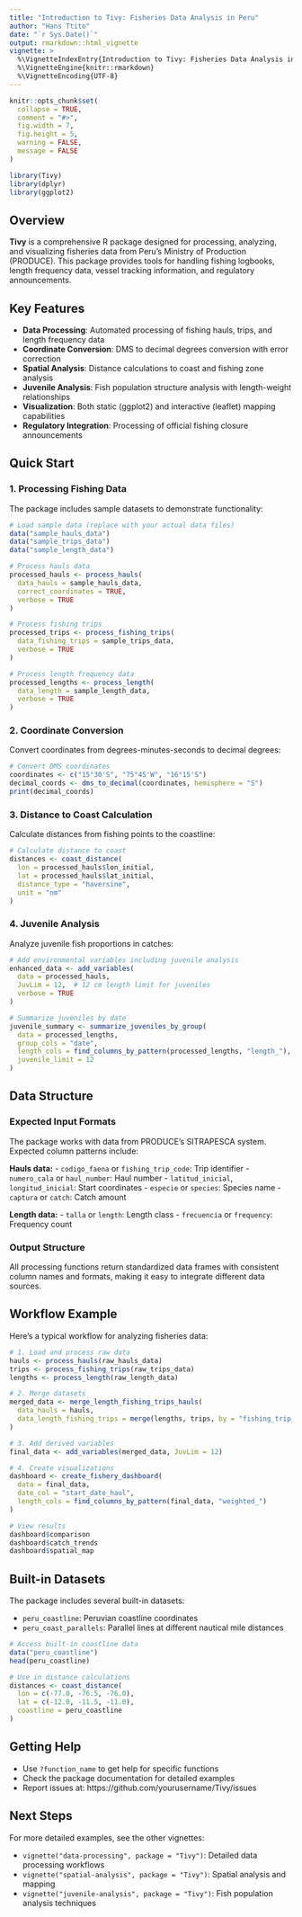 ```yaml
---
title: "Introduction to Tivy: Fisheries Data Analysis in Peru"
author: "Hans Ttito"
date: "`r Sys.Date()`"
output: rmarkdown::html_vignette
vignette: >
  %\VignetteIndexEntry{Introduction to Tivy: Fisheries Data Analysis in Peru}
  %\VignetteEngine{knitr::rmarkdown}
  %\VignetteEncoding{UTF-8}
---
```


```r
knitr::opts_chunk$set(
  collapse = TRUE,
  comment = "#>",
  fig.width = 7,
  fig.height = 5,
  warning = FALSE,
  message = FALSE
)
```

```r
library(Tivy)
library(dplyr)
library(ggplot2)
```

## Overview

**Tivy** is a comprehensive R package designed for processing, analyzing, and visualizing fisheries data from Peru's Ministry of Production (PRODUCE). This package provides tools for handling fishing logbooks, length frequency data, vessel tracking information, and regulatory announcements.

## Key Features

- **Data Processing**: Automated processing of fishing hauls, trips, and length frequency data
- **Coordinate Conversion**: DMS to decimal degrees conversion with error correction
- **Spatial Analysis**: Distance calculations to coast and fishing zone analysis
- **Juvenile Analysis**: Fish population structure analysis with length-weight relationships
- **Visualization**: Both static (ggplot2) and interactive (leaflet) mapping capabilities
- **Regulatory Integration**: Processing of official fishing closure announcements

## Quick Start

### 1. Processing Fishing Data

The package includes sample datasets to demonstrate functionality:

```r
# Load sample data (replace with your actual data files)
data("sample_hauls_data")
data("sample_trips_data") 
data("sample_length_data")

# Process hauls data
processed_hauls <- process_hauls(
  data_hauls = sample_hauls_data,
  correct_coordinates = TRUE,
  verbose = TRUE
)

# Process fishing trips
processed_trips <- process_fishing_trips(
  data_fishing_trips = sample_trips_data,
  verbose = TRUE
)

# Process length frequency data
processed_lengths <- process_length(
  data_length = sample_length_data,
  verbose = TRUE
)
```

### 2. Coordinate Conversion

Convert coordinates from degrees-minutes-seconds to decimal degrees:

```r
# Convert DMS coordinates
coordinates <- c("15°30'S", "75°45'W", "16°15'S")
decimal_coords <- dms_to_decimal(coordinates, hemisphere = "S")
print(decimal_coords)
```

### 3. Distance to Coast Calculation

Calculate distances from fishing points to the coastline:

```r
# Calculate distance to coast
distances <- coast_distance(
  lon = processed_hauls$lon_initial,
  lat = processed_hauls$lat_initial,
  distance_type = "haversine",
  unit = "nm"
)
```

### 4. Juvenile Analysis

Analyze juvenile fish proportions in catches:

```r
# Add environmental variables including juvenile analysis
enhanced_data <- add_variables(
  data = processed_hauls,
  JuvLim = 12,  # 12 cm length limit for juveniles
  verbose = TRUE
)

# Summarize juveniles by date
juvenile_summary <- summarize_juveniles_by_group(
  data = processed_lengths,
  group_cols = "date",
  length_cols = find_columns_by_pattern(processed_lengths, "length_"),
  juvenile_limit = 12
)
```

## Data Structure

### Expected Input Formats

The package works with data from PRODUCE's SITRAPESCA system. Expected column patterns include:

**Hauls data:**
- `codigo_faena` or `fishing_trip_code`: Trip identifier
- `numero_cala` or `haul_number`: Haul number
- `latitud_inicial`, `longitud_inicial`: Start coordinates
- `especie` or `species`: Species name
- `captura` or `catch`: Catch amount

**Length data:**
- `talla` or `length`: Length class
- `frecuencia` or `frequency`: Frequency count

### Output Structure

All processing functions return standardized data frames with consistent column names and formats, making it easy to integrate different data sources.

## Workflow Example

Here's a typical workflow for analyzing fisheries data:

```r
# 1. Load and process raw data
hauls <- process_hauls(raw_hauls_data)
trips <- process_fishing_trips(raw_trips_data)
lengths <- process_length(raw_length_data)

# 2. Merge datasets
merged_data <- merge_length_fishing_trips_hauls(
  data_hauls = hauls,
  data_length_fishing_trips = merge(lengths, trips, by = "fishing_trip_code")
)

# 3. Add derived variables
final_data <- add_variables(merged_data, JuvLim = 12)

# 4. Create visualizations
dashboard <- create_fishery_dashboard(
  data = final_data,
  date_col = "start_date_haul",
  length_cols = find_columns_by_pattern(final_data, "weighted_")
)

# View results
dashboard$comparison
dashboard$catch_trends
dashboard$spatial_map
```

## Built-in Datasets

The package includes several built-in datasets:

- `peru_coastline`: Peruvian coastline coordinates
- `peru_coast_parallels`: Parallel lines at different nautical mile distances

```r
# Access built-in coastline data
data("peru_coastline")
head(peru_coastline)

# Use in distance calculations
distances <- coast_distance(
  lon = c(-77.0, -76.5, -76.0),
  lat = c(-12.0, -11.5, -11.0),
  coastline = peru_coastline
)
```

## Getting Help

- Use `?function_name` to get help for specific functions
- Check the package documentation for detailed examples
- Report issues at: https://github.com/yourusername/Tivy/issues

## Next Steps

For more detailed examples, see the other vignettes:

- `vignette("data-processing", package = "Tivy")`: Detailed data processing workflows
- `vignette("spatial-analysis", package = "Tivy")`: Spatial analysis and mapping
- `vignette("juvenile-analysis", package = "Tivy")`: Fish population analysis techniques